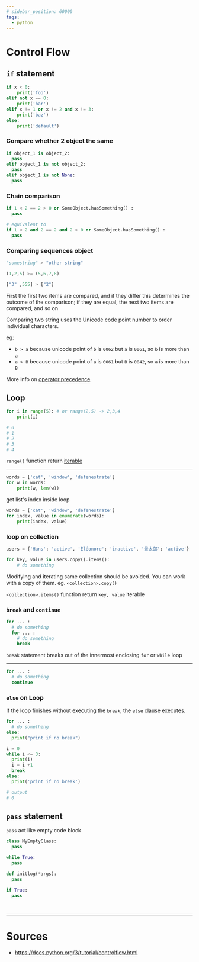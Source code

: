 ```yaml
---
# sidebar_position: 60000
tags:
  - python
---
```


# Control Flow

## `if` statement

```python title= showLineNumbers
if x < 0:
    print('foo')
elif not x == 0:
    print('bar')
elif x != 1 or x != 2 and x != 3:
    print('baz')
else:
    print('default')
```

### Compare whether 2 object the same

```python title= showLineNumbers
if object_1 is object_2:
  pass
elif object_1 is not object_2:
  pass
elif object_1 is not None:
  pass
```

### Chain comparison

```python title= showLineNumbers
if 1 < 2 == 2 > 0 or SomeObject.hasSomething() :
  pass

# equivalent to 
if 1 < 2 and 2 == 2 and 2 > 0 or SomeObject.hasSomething() :
  pass
```

### Comparing sequences object

```python title= showLineNumbers
"somestring" > "other string"

(1,2,5) >= (5,6,7,8)

["3" ,555] > ["2"]
```

<Color color="var(--secondary-font-color)"> 

First the first two items are compared, and if they differ this determines the outcome of the comparison; if they are equal, the next two items are compared, and so on 

</Color>

<Admonition type="note" title="note"> 

Comparing two string uses the Unicode code point number to order individual characters.

eg:
- `b > a` because unicode point of `b` is `0062` but `a` is `0061`, so `b` is more than `a`
- `a > B` because unicode point of `a` is `0061` but `B` is `0042`, so `a` is more than `B`

</Admonition>

<Admonition type="info" title="info"> 

More info on [operator precedence](https://docs.python.org/3/reference/expressions.html#operator-precedence)

</Admonition>

## Loop

```python title= showLineNumbers
for i in range(5): # or range(2,5) -> 2,3,4
    print(i)

# 0
# 1
# 2
# 3
# 4
```

<Admonition type="info" title="info"> 

`range()` function return [iterable](https://docs.python.org/3/glossary.html#term-iterable)

</Admonition>

---

```python title= showLineNumbers
words = ['cat', 'window', 'defenestrate']
for w in words:
    print(w, len(w))
```

get list's index inside loop

```python title= showLineNumbers
words = ['cat', 'window', 'defenestrate']
for index, value in enumerate(words):
    print(index, value)
```

### loop on collection

```python title= showLineNumbers
users = {'Hans': 'active', 'Éléonore': 'inactive', '景太郎': 'active'}

for key, value in users.copy().items():
    # do something
```

<Admonition type="caution" title="caution"> 

Modifying and iterating same collection should be avoided. You can work with a copy of them. eg. `<collection>.copy()` 

</Admonition>

<Admonition type="info" title="info"> 

`<collection>.items()` function return `key, value` iterable

</Admonition>

### `break` and `continue`


```python title= showLineNumbers
for ... :
  # do something
  for ... :
    # do something
    break
```

`break` statement breaks out of the <Color color="var(--primary-font-color)"> innermost enclosing </Color> `for` or `while` loop

---

```python title= showLineNumbers
for ... :
  # do something
  continue
```

### `else` on Loop


If the loop <Color color="var(--primary-font-color)"> finishes without </Color> executing the `break`, the `else` clause executes.

```python title= showLineNumbers
for ... :
  # do something
else:
  print("print if no break")
```

```python title= showLineNumbers
i = 0
while i <= 3:
  print(i)
  i = i +1 
  break
else:
  print('print if no break')

# output
# 0
```

## `pass` statement

`pass` act like empty code block

```python title= showLineNumbers
class MyEmptyClass:
  pass

while True:
  pass

def initlog(*args):
  pass 

if True:
  pass
```

























<br/>

---

# Sources

- https://docs.python.org/3/tutorial/controlflow.html